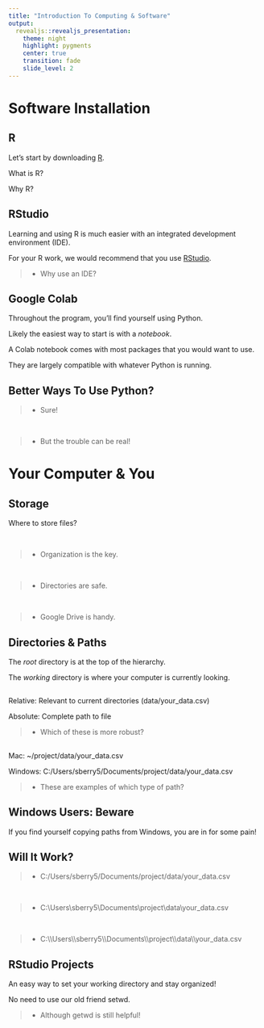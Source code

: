 ```yaml
---
title: "Introduction To Computing & Software"
output:
  revealjs::revealjs_presentation:
    theme: night
    highlight: pygments
    center: true
    transition: fade
    slide_level: 2
---
```


# Software Installation

## R

Let's start by downloading <a href="https://cran.r-project.org/mirrors.html">R</a>.

What is R?

Why R?

## RStudio

Learning and using R is much easier with an integrated development environment (IDE). 

For your R work, we would recommend that you use <a href="https://www.rstudio.com/products/rstudio/download/#download">RStudio</a>.

> - Why use an IDE?

## Google Colab

Throughout the program, you'll find yourself using Python.

Likely the easiest way to start is with a *notebook*. 

A Colab notebook comes with most packages that you would want to use.

They are largely compatible with whatever Python is running.

## Better Ways To Use Python?

> - Sure!

</br>

> - But the trouble can be real!

# Your Computer & You {data-background="https://media.giphy.com/media/bPCwGUF2sKjyE/source.gif"}

## Storage

Where to store files?

</br>

> - Organization is the key.

</br>

> - Directories are safe.

</br>

> - Google Drive is handy.

## {data-background="desktop.jpg"}

## Directories & Paths

The *root* directory is at the top of the hierarchy.

The *working* directory is where your computer is currently looking.

##

Relative: Relevant to current directories (data/your_data.csv)

Absolute: Complete path to file

> - Which of these is more robust?

##

Mac: ~/project/data/your_data.csv

Windows: C:/Users/sberry5/Documents/project/data/your_data.csv

> - These are examples of which type of path?

##  Windows Users: Beware

If you find yourself copying paths from Windows, you are in for some pain!

## Will It Work?

> - C:/Users/sberry5/Documents/project/data/your_data.csv

</br>

> - C:\\Users\\sberry5\\Documents\\project\\data\\your_data.csv

</br>

> - C:\\\\Users\\\\sberry5\\\\Documents\\\\project\\\\data\\\\your_data.csv

## {data-background="https://media.giphy.com/media/W0QduXZQEcNEa8r0oY/giphy.gif"}

## RStudio Projects

An easy way to set your working directory and stay organized!

No need to use our old friend setwd.

> - Although getwd is still helpful!
